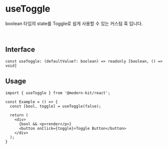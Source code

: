 # useToggle

boolean 타입의 state를 Toggle로 쉽게 사용할 수 있는 커스텀 훅 입니다.

<br />

## Interface
```tsx
const useToggle: (defaultValue?: boolean) => readonly [boolean, () => void]
```

## Usage

```tsx
import { useToggle } from '@modern-kit/react';

const Example = () => {
  const [bool, toggle] = useToggle(false);

  return (
    <div>
      {bool && <p>render</p>}
      <button onClick={toggle}>Toggle Button</button>
    </div>
  );
}
```